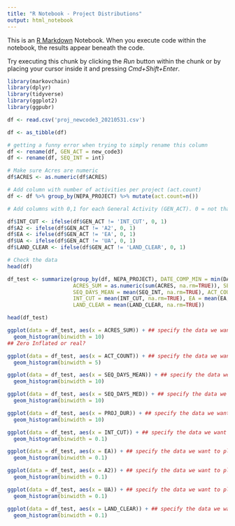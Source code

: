 ```yaml
---
title: "R Notebook - Project Distributions"
output: html_notebook
---
```


This is an [R Markdown](http://rmarkdown.rstudio.com) Notebook. When you execute code within the notebook, the results appear beneath the code. 

Try executing this chunk by clicking the *Run* button within the chunk or by placing your cursor inside it and pressing *Cmd+Shift+Enter*. 

```r
library(markovchain)
library(dplyr)
library(tidyverse)
library(ggplot2)
library(ggpubr)
```

```r
df <- read.csv('proj_newcode3_20210531.csv')

df <- as_tibble(df)

# getting a funny error when trying to simply rename this column
df <- rename(df, GEN_ACT = new_code3)
df <- rename(df, SEQ_INT = int)

# Make sure Acres are numeric
df$ACRES <- as.numeric(df$ACRES)

# Add column with number of activities per project (act.count)
df <- df %>% group_by(NEPA_PROJECT) %>% mutate(act.count=n())

# Add columns with 0,1 for each General Activity (GEN_ACT). 0 = not that actitivty, 1 = is that activity

df$INT_CUT <- ifelse(df$GEN_ACT != 'INT_CUT', 0, 1)
df$A2 <- ifelse(df$GEN_ACT != 'A2', 0, 1)
df$EA <- ifelse(df$GEN_ACT != 'EA', 0, 1)
df$UA <- ifelse(df$GEN_ACT != 'UA', 0, 1)
df$LAND_CLEAR <- ifelse(df$GEN_ACT != 'LAND_CLEAR', 0, 1)

# Check the data
head(df)
```

```r
df_test <- summarize(group_by(df, NEPA_PROJECT), DATE_COMP_MIN = min(DATE_COMP, na.rm = TRUE), DATE_COMP_MAX = max(DATE_COMP, na.rm = TRUE),
                     ACRES_SUM = as.numeric(sum(ACRES, na.rm=TRUE)), SEQ_DAYS_MED = median(SEQ_INT, na.rm=TRUE), 
                     SEQ_DAYS_MEAN = mean(SEQ_INT, na.rm=TRUE), ACT_COUNT=mean(act.count), PROJ_DUR=sum(SEQ_INT, na.rm=TRUE),
                     INT_CUT = mean(INT_CUT, na.rm=TRUE), EA = mean(EA, na.rm=TRUE), A2 = mean(A2, na.rm=TRUE), UA = mean(UA, na.rm=TRUE),
                     LAND_CLEAR = mean(LAND_CLEAR, na.rm=TRUE)) 

head(df_test)  
```

```r
ggplot(data = df_test, aes(x = ACRES_SUM)) + ## specify the data we want to plot
  geom_histogram(binwidth = 10)
## Zero Inflated or real?
```

```r
ggplot(data = df_test, aes(x = ACT_COUNT)) + ## specify the data we want to plot
  geom_histogram(binwidth = 5)
```

```r
ggplot(data = df_test, aes(x = SEQ_DAYS_MEAN)) + ## specify the data we want to plot
  geom_histogram(binwidth = 10)
```

```r
ggplot(data = df_test, aes(x = SEQ_DAYS_MED)) + ## specify the data we want to plot
  geom_histogram(binwidth = 10)
```

```r
ggplot(data = df_test, aes(x = PROJ_DUR)) + ## specify the data we want to plot
  geom_histogram(binwidth = 10)
```

```r
ggplot(data = df_test, aes(x = INT_CUT)) + ## specify the data we want to plot
  geom_histogram(binwidth = 0.1)

ggplot(data = df_test, aes(x = EA)) + ## specify the data we want to plot
  geom_histogram(binwidth = 0.1)

ggplot(data = df_test, aes(x = A2)) + ## specify the data we want to plot
  geom_histogram(binwidth = 0.1)

ggplot(data = df_test, aes(x = UA)) + ## specify the data we want to plot
  geom_histogram(binwidth = 0.1)

ggplot(data = df_test, aes(x = LAND_CLEAR)) + ## specify the data we want to plot
  geom_histogram(binwidth = 0.1)
```





